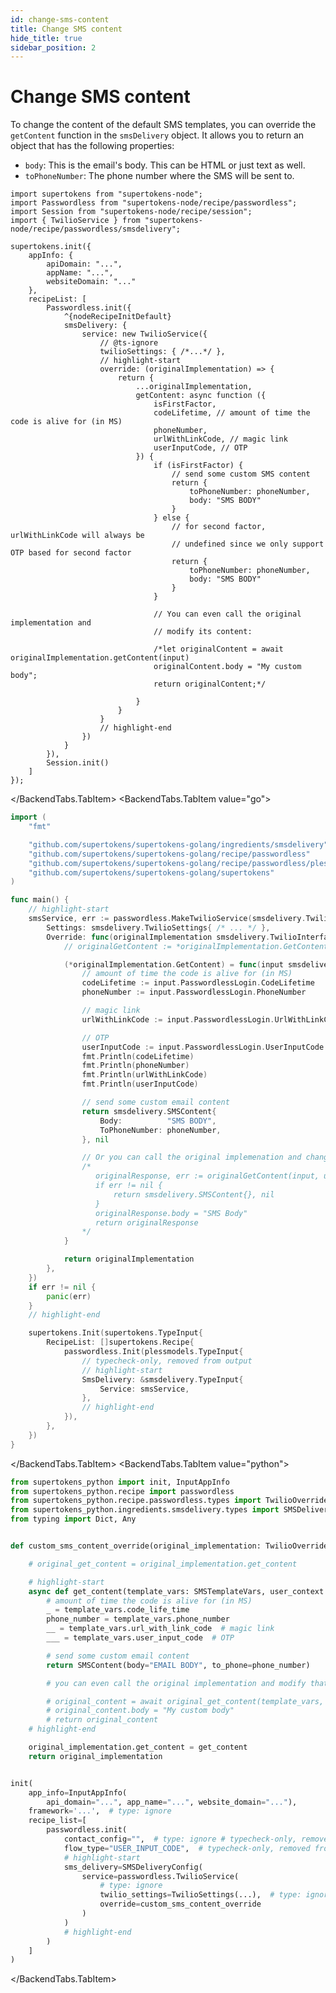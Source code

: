```yaml
---
id: change-sms-content
title: Change SMS content
hide_title: true
sidebar_position: 2
---
```



# Change SMS content

To change the content of the default SMS templates, you can override the `getContent` function in the `smsDelivery` object. It allows you to return an object that has the following properties:
- `body`: This is the email's body. This can be HTML or just text as well.
- `toPhoneNumber`: The phone number where the SMS will be sent to.


<BackendTabs>
<BackendTabs.TabItem value="nodejs">

```tsx
import supertokens from "supertokens-node";
import Passwordless from "supertokens-node/recipe/passwordless";
import Session from "supertokens-node/recipe/session";
import { TwilioService } from "supertokens-node/recipe/passwordless/smsdelivery";

supertokens.init({
    appInfo: {
        apiDomain: "...",
        appName: "...",
        websiteDomain: "..."
    },
    recipeList: [
        Passwordless.init({
            ^{nodeRecipeInitDefault}
            smsDelivery: {
                service: new TwilioService({
                    // @ts-ignore
                    twilioSettings: { /*...*/ },
                    // highlight-start
                    override: (originalImplementation) => {
                        return {
                            ...originalImplementation,
                            getContent: async function ({
                                isFirstFactor,
                                codeLifetime, // amount of time the code is alive for (in MS)
                                phoneNumber,
                                urlWithLinkCode, // magic link
                                userInputCode, // OTP
                            }) {
                                if (isFirstFactor) {
                                    // send some custom SMS content
                                    return {
                                        toPhoneNumber: phoneNumber,
                                        body: "SMS BODY"
                                    }
                                } else {
                                    // for second factor, urlWithLinkCode will always be
                                    // undefined since we only support OTP based for second factor
                                    return {
                                        toPhoneNumber: phoneNumber,
                                        body: "SMS BODY"
                                    }
                                }

                                // You can even call the original implementation and
                                // modify its content:

                                /*let originalContent = await originalImplementation.getContent(input)
                                originalContent.body = "My custom body";
                                return originalContent;*/

                            }
                        }
                    }
                    // highlight-end
                })
            }
        }),
        Session.init()
    ]
});
```
</BackendTabs.TabItem>
<BackendTabs.TabItem value="go">

```go
import (
	"fmt"

	"github.com/supertokens/supertokens-golang/ingredients/smsdelivery"
	"github.com/supertokens/supertokens-golang/recipe/passwordless"
	"github.com/supertokens/supertokens-golang/recipe/passwordless/plessmodels"
	"github.com/supertokens/supertokens-golang/supertokens"
)

func main() {
	// highlight-start
	smsService, err := passwordless.MakeTwilioService(smsdelivery.TwilioServiceConfig{
		Settings: smsdelivery.TwilioSettings{ /* ... */ },
		Override: func(originalImplementation smsdelivery.TwilioInterface) smsdelivery.TwilioInterface {
			// originalGetContent := *originalImplementation.GetContent

			(*originalImplementation.GetContent) = func(input smsdelivery.SmsType, userContext supertokens.UserContext) (smsdelivery.SMSContent, error) {
				// amount of time the code is alive for (in MS)
				codeLifetime := input.PasswordlessLogin.CodeLifetime
				phoneNumber := input.PasswordlessLogin.PhoneNumber

				// magic link
				urlWithLinkCode := input.PasswordlessLogin.UrlWithLinkCode

				// OTP
				userInputCode := input.PasswordlessLogin.UserInputCode
				fmt.Println(codeLifetime)
				fmt.Println(phoneNumber)
				fmt.Println(urlWithLinkCode)
				fmt.Println(userInputCode)

				// send some custom email content
				return smsdelivery.SMSContent{
					Body:          "SMS BODY",
					ToPhoneNumber: phoneNumber,
				}, nil

				// Or you can call the original implemenation and change its content:
				/*
				   originalResponse, err := originalGetContent(input, userContex)
				   if err != nil {
				       return smsdelivery.SMSContent{}, nil
				   }
				   originalResponse.body = "SMS Body"
				   return originalResponse
				*/
			}

			return originalImplementation
		},
	})
	if err != nil {
		panic(err)
	}
	// highlight-end

	supertokens.Init(supertokens.TypeInput{
		RecipeList: []supertokens.Recipe{
			passwordless.Init(plessmodels.TypeInput{
				// typecheck-only, removed from output
				// highlight-start
				SmsDelivery: &smsdelivery.TypeInput{
					Service: smsService,
				},
				// highlight-end
			}),
		},
	})
}
```
</BackendTabs.TabItem>
<BackendTabs.TabItem value="python">

```python
from supertokens_python import init, InputAppInfo
from supertokens_python.recipe import passwordless
from supertokens_python.recipe.passwordless.types import TwilioOverrideInput, SMSTemplateVars
from supertokens_python.ingredients.smsdelivery.types import SMSDeliveryConfig, SMSContent, TwilioSettings
from typing import Dict, Any


def custom_sms_content_override(original_implementation: TwilioOverrideInput) -> TwilioOverrideInput:

    # original_get_content = original_implementation.get_content

    # highlight-start
    async def get_content(template_vars: SMSTemplateVars, user_context: Dict[str, Any]) -> SMSContent:
        # amount of time the code is alive for (in MS)
        _ = template_vars.code_life_time
        phone_number = template_vars.phone_number
        __ = template_vars.url_with_link_code  # magic link
        ___ = template_vars.user_input_code  # OTP

        # send some custom email content
        return SMSContent(body="EMAIL BODY", to_phone=phone_number)

        # you can even call the original implementation and modify that

        # original_content = await original_get_content(template_vars, user_context)
        # original_content.body = "My custom body"
        # return original_content
    # highlight-end

    original_implementation.get_content = get_content
    return original_implementation


init(
    app_info=InputAppInfo(
        api_domain="...", app_name="...", website_domain="..."),
    framework='...',  # type: ignore
    recipe_list=[
        passwordless.init(
            contact_config="",  # type: ignore # typecheck-only, removed from output
            flow_type="USER_INPUT_CODE",  # typecheck-only, removed from output
            # highlight-start
            sms_delivery=SMSDeliveryConfig(
                service=passwordless.TwilioService(
                    # type: ignore
                    twilio_settings=TwilioSettings(...),  # type: ignore
                    override=custom_sms_content_override
                )
            )
            # highlight-end
        )
    ]
)
```

</BackendTabs.TabItem>
</BackendTabs>

